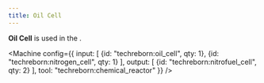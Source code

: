 ```yaml
---
title: Oil Cell
---
```


<ItemImage file="oil_cell" alt="Oil Cell" size="200" />

**Oil Cell** is used in the <McItem slug="techreborn:chemical_reactor" />.

<Machine config={{
  input: [
    {id: "techreborn:oil_cell", qty: 1},
    {id: "techreborn:nitrogen_cell", qty: 1}
  ],
  output: [
    {id: "techreborn:nitrofuel_cell", qty: 2}
  ],
  tool: "techreborn:chemical_reactor"
}} />
